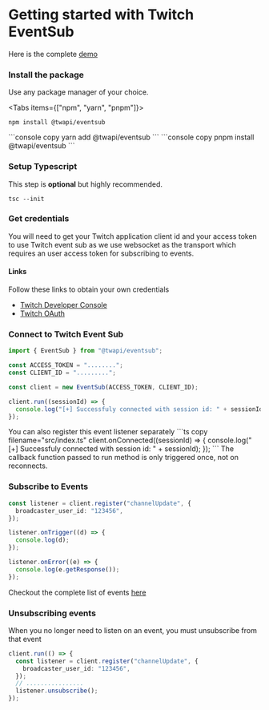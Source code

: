 
# Getting started with Twitch EventSub

Here is the complete [demo](https://github.com/fero1xd/twapi/tree/master/examples/eventsub)

<Steps>

### Install the package

Use any package manager of your choice.

<Tabs items={["npm", "yarn", "pnpm"]}>
  <Tab>
  ```console copy 
  npm install @twapi/eventsub 
  ```
  </Tab>
  <Tab>
  ```console copy 
  yarn add @twapi/eventsub 
  ```
  </Tab>
  <Tab>
  ```console copy 
  pnpm install @twapi/eventsub 
  ```
  </Tab>
</Tabs>

### Setup Typescript

This step is **optional** but highly recommended.

```console copy
tsc --init
```

### Get credentials

You will need to get your Twitch application client id and your access token to use Twitch event sub as we use websocket as the transport
which requires an user access token for subscribing to events.

#### Links

Follow these links to obtain your own credentials

- [Twitch Developer Console](https://dev.twitch.tv/console)
- [Twitch OAuth](https://dev.twitch.tv/docs/authentication/getting-tokens-oauth/)

### Connect to Twitch Event Sub

```ts copy filename="src/index.ts"
import { EventSub } from "@twapi/eventsub";

const ACCESS_TOKEN = "........";
const CLIENT_ID = ".........";

const client = new EventSub(ACCESS_TOKEN, CLIENT_ID);

client.run((sessionId) => {
  console.log("[+] Successfuly connected with session id: " + sessionId);
});
```

<Callout type="info">
You can also register this event listener separately
```ts copy filename="src/index.ts"
client.onConnected((sessionId) => {
  console.log("[+] Successfuly connected with session id: " + sessionId);
});
```
</Callout>

<Callout type="warning">
  The callback function passed to run method is only triggered once, not on
  reconnects.
</Callout>

### Subscribe to Events

```ts copy filename="src/index.ts"
const listener = client.register("channelUpdate", {
  broadcaster_user_id: "123456",
});

listener.onTrigger((d) => {
  console.log(d);
});

listener.onError((e) => {
  console.log(e.getResponse());
});
```

Checkout the complete list of events [here](https://dev.twitch.tv/docs/eventsub/eventsub-subscription-types)

### Unsubscribing events

When you no longer need to listen on an event, you must unsubscribe from that event

```ts copy filename="src/index.ts"
client.run(() => {
  const listener = client.register("channelUpdate", {
    broadcaster_user_id: "123456",
  });
  // ................
  listener.unsubscribe();
});
```

</Steps>
